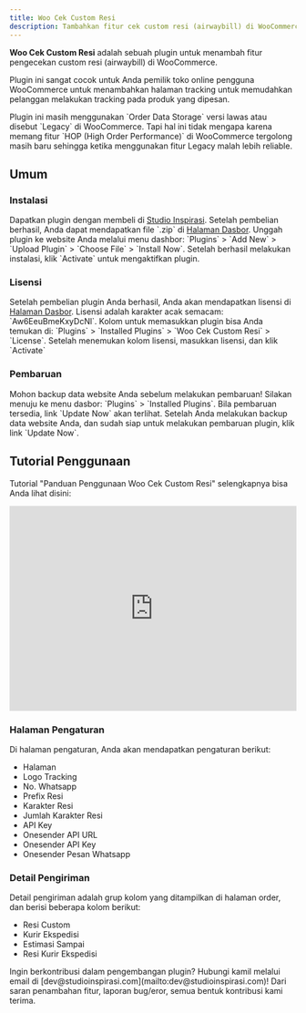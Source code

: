 ```yaml
---
title: Woo Cek Custom Resi
description: Tambahkan fitur cek custom resi (airwaybill) di WooCommerce.
---
```


**Woo Cek Custom Resi** adalah sebuah plugin untuk menambah fitur pengecekan custom resi (airwaybill) di WooCommerce.

Plugin ini sangat cocok untuk Anda pemilik toko online pengguna WooCommerce untuk menambahkan halaman tracking untuk memudahkan pelanggan melakukan tracking pada produk yang dipesan.

<Note title="📣 Perhatian"> 
 Plugin ini masih menggunakan `Order Data Storage` versi lawas atau disebut `Legacy` di WooCommerce. Tapi hal ini tidak mengapa karena memang fitur `HOP (High Order Performance)` di WooCommerce tergolong masih baru sehingga ketika menggunakan fitur Legacy malah lebih reliable.
</Note>

##  Umum

###  Instalasi

<Stepper>
  <StepperItem title="Step 1: Unduh">
    Dapatkan plugin dengan membeli di <a href="https://studioinspirasi.com/product/woo-cek-custom-resi/" target="_blank">Studio Inspirasi</a>. Setelah pembelian berhasil, Anda dapat mendapatkan file `.zip` di <a href="https://studioinspirasi.com/my-account/downloads/" target="_blank">Halaman Dasbor</a>.
  </StepperItem>
  <StepperItem title="Step 2: Unggah dan Instal">
    Unggah plugin ke website Anda melalui menu dashbor: `Plugins` > `Add New` > `Upload Plugin` > `Choose File` > `Install Now`.
  </StepperItem>
  <StepperItem title="Step 3: Aktifkan">
    Setelah berhasil melakukan instalasi, klik `Activate` untuk mengaktifkan plugin.
  </StepperItem>
</Stepper>

###  Lisensi

<Stepper>
  <StepperItem title="Step 1: Dapatkan Lisensi">
    Setelah pembelian plugin Anda berhasil, Anda akan mendapatkan lisensi di <a href="https://studioinspirasi.com/my-account/license-key/" target="_blank">Halaman Dasbor</a>. Lisensi adalah karakter acak semacam: `Aw6EeuBmeKxyDcNl`.
  </StepperItem>
  <StepperItem title="Step 2: Masukkan Lisensi">
    Kolom untuk memasukkan plugin bisa Anda temukan di: `Plugins` > `Installed Plugins` > `Woo Cek Custom Resi` > `License`. Setelah menemukan kolom lisensi, masukkan lisensi, dan klik `Activate`
  </StepperItem>
</Stepper>

###  Pembaruan

<Note title="📣 Perhatian"> 
 Mohon backup data website Anda sebelum melakukan pembaruan!
</Note>

<Stepper>
  <StepperItem title="Step 1: Cek Pembaruan">
    Silakan menuju ke menu dasbor: `Plugins` > `Installed Plugins`. Bila pembaruan tersedia, link `Update Now` akan terlihat.
  </StepperItem>
  <StepperItem title="Step 2: Perbarui Sekarang">
    Setelah Anda melakukan backup data website Anda, dan sudah siap untuk melakukan pembaruan plugin, klik link `Update Now`.
  </StepperItem>
</Stepper>

##  Tutorial Penggunaan

Tutorial "Panduan Penggunaan Woo Cek Custom Resi" selengkapnya bisa Anda lihat disini:

<iframe width="100%" height="360px" src="https://www.youtube.com/embed/NlIZSWz3FME?si=mMGtXPRmSf-ggFc4" title="YouTube video player" frameborder="0" allow="accelerometer; autoplay; clipboard-write; encrypted-media; gyroscope; picture-in-picture; web-share" referrerpolicy="strict-origin-when-cross-origin" allowfullscreen></iframe>

### Halaman Pengaturan

Di halaman pengaturan, Anda akan mendapatkan pengaturan berikut:

- Halaman
- Logo Tracking
- No. Whatsapp
- Prefix Resi
- Karakter Resi
- Jumlah Karakter Resi
- API Key
- Onesender API URL
- Onesender API Key
- Onesender Pesan Whatsapp

### Detail Pengiriman

Detail pengiriman adalah grup kolom yang ditampilkan di halaman order, dan berisi beberapa kolom berikut:

- Resi Custom
- Kurir Ekspedisi
- Estimasi Sampai
- Resi Kurir Ekspedisi

<Note title="📂 Kontibusi"> 
 Ingin berkontribusi dalam pengembangan plugin? Hubungi kamil melalui email di [dev@studioinspirasi.com](mailto:dev@studioinspirasi.com)! Dari saran penambahan fitur, laporan bug/eror, semua bentuk kontribusi kami terima.
</Note>